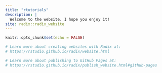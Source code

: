 ```yaml
---
title: "rtutorials"
description: |
  Welcome to the website. I hope you enjoy it!
site: radix::radix_website
---
```


```r
knitr::opts_chunk$set(echo = FALSE)

# Learn more about creating websites with Radix at:
# https://rstudio.github.io/radix/website.html

# Learn more about publishing to GitHub Pages at:
# https://rstudio.github.io/radix/publish_website.html#github-pages

```

